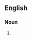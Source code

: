 {{also|tug boats|tug-boats}}

==English==

===Noun===
{{head|en|noun plural form}}

# {{plural of|tugboat|lang=en}}